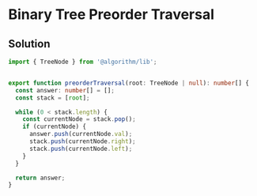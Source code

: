 # Binary Tree Preorder Traversal

## Solution

```typescript filename="solution.ts" copy 
import { TreeNode } from '@algorithm/lib';


export function preorderTraversal(root: TreeNode | null): number[] {
  const answer: number[] = [];
  const stack = [root];

  while (0 < stack.length) {
    const currentNode = stack.pop();
    if (currentNode) {
      answer.push(currentNode.val);
      stack.push(currentNode.right);
      stack.push(currentNode.left);
    }
  }

  return answer;
}
```